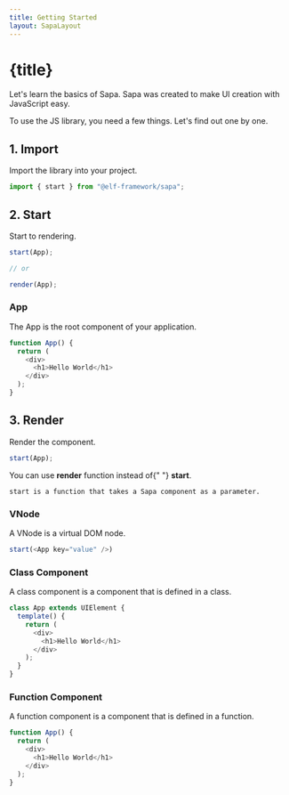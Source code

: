 ```yaml
---
title: Getting Started
layout: SapaLayout
---
```




# {title}

Let's learn the basics of Sapa.
Sapa was created to make UI creation with JavaScript easy.

To use the JS library, you need a few things. Let's find out one by one.

## 1. Import

Import the library into your project.

```js
import { start } from "@elf-framework/sapa";
```

## 2. Start


Start to rendering.

```js
start(App);

// or 

render(App);

```

### App

The App is the root component of your application.

```js
function App() {
  return (
    <div>
      <h1>Hello World</h1>
    </div>
  );
}
```

## 3. Render

Render the component. 
```jsx
start(App);
```
<Alert type="info" weak={true}>
You can use <strong>render</strong> function instead of{" "}
<strong>start</strong>.
</Alert>

    start is a function that takes a Sapa component as a parameter.

### VNode

A VNode is a virtual DOM node.

```js
start(<App key="value" />)
```

### Class Component
A class component is a component that is defined in a class.

```js
class App extends UIElement {
  template() {
    return (
      <div>
        <h1>Hello World</h1>
      </div>
    );
  }
}
```

### Function Component

A function component is a component that is defined in a function.

```js
function App() {
  return (
    <div>
      <h1>Hello World</h1>
    </div>
  );
}

```